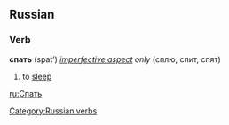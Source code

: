==Russian==

===Verb===
'''спать''' (spat’) ''[[impf.|imperfective aspect]] only'' (сплю, спит, спят)
# to [[sleep]]

[[Category:Russian verbs]]
[[ru:Спать]]